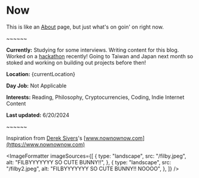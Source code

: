 
<IconLink href="/" text="Home" />

# Now

This is like an [About](/about) page, but just what's on goin' on right now.

\~~~~~~

**Currently:** Studying for some interviews. Writing content for this blog. Worked on a [hackathon](https://devpost.com/software/politicool) recently! Going to Taiwan and Japan next month so stoked and working on building out projects before then!

**Location:** {currentLocation}

**Day Job:** Not Applicable

**Interests:** Reading, Philosophy, Cryptocurrencies, Coding, Indie Internet Content

**Last updated:** 6/20/2024

\~~~~~~

Inspiration from [Derek Sivers](https://sive.rs/)'s [www.nownownow.com](https://www.nownownow.com)

<ImageFormatter
  imageSources={[
    {
      type: "landscape",
      src: "/filby.jpeg",
      alt: "FILBYYYYYYY SO CUTE BUNNY!!",
    },
    {
      type: "landscape",
      src: "/filby2.jpeg",
      alt: "FILBYYYYYYY SO CUTE BUNNY!! NOOOO",
    },
  ]}
/>
